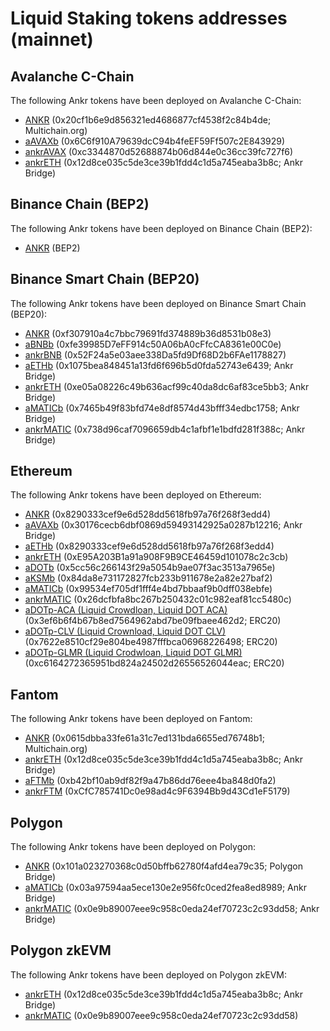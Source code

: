 # Liquid Staking tokens addresses (mainnet)

## Avalanche C-Chain
The following Ankr tokens have been deployed on Avalanche C-Chain:
* [ANKR](https://snowtrace.io/token/0x20cf1b6e9d856321ed4686877cf4538f2c84b4de) (0x20cf1b6e9d856321ed4686877cf4538f2c84b4de; Multichain.org)
* [aAVAXb](https://snowtrace.io/token/0x6C6f910A79639dcC94b4feEF59Ff507c2E843929) (0x6C6f910A79639dcC94b4feEF59Ff507c2E843929)
* [ankrAVAX](https://snowtrace.io/address/0xc3344870d52688874b06d844e0c36cc39fc727f6) (0xc3344870d52688874b06d844e0c36cc39fc727f6)
* [ankrETH](https://snowtrace.io/token/0x12d8ce035c5de3ce39b1fdd4c1d5a745eaba3b8c) (0x12d8ce035c5de3ce39b1fdd4c1d5a745eaba3b8c; Ankr Bridge)

## Binance Chain (BEP2)
The following Ankr tokens have been deployed on Binance Chain (BEP2):
* [ANKR](https://explorer.binance.org/asset/Ankr-E97) (BEP2)

## Binance Smart Chain (BEP20)
The following Ankr tokens have been deployed on Binance Smart Chain (BEP20):
* [ANKR](https://bscscan.com/token/0xf307910a4c7bbc79691fd374889b36d8531b08e3) (0xf307910a4c7bbc79691fd374889b36d8531b08e3)
* [aBNBb](https://bscscan.com/address/0xfe39985D7eFF914c50A06bA0cFfcCA8361e00C0e) (0xfe39985D7eFF914c50A06bA0cFfcCA8361e00C0e)
* [ankrBNB](https://bscscan.com/address/0x52F24a5e03aee338Da5fd9Df68D2b6FAe1178827) (0x52F24a5e03aee338Da5fd9Df68D2b6FAe1178827)
* [aETHb](https://bscscan.com/token/0x1075bea848451a13fd6f696b5d0fda52743e6439) (0x1075bea848451a13fd6f696b5d0fda52743e6439; Ankr Bridge)
* [ankrETH](https://bscscan.com/token/0xe05a08226c49b636acf99c40da8dc6af83ce5bb3) (0xe05a08226c49b636acf99c40da8dc6af83ce5bb3; Ankr Bridge)
* [aMATICb](https://bscscan.com/token/0x7465b49f83bfd74e8df8574d43bfff34edbc1758) (0x7465b49f83bfd74e8df8574d43bfff34edbc1758; Ankr Bridge)
* [ankrMATIC](https://bscscan.com/token/0x738d96caf7096659db4c1afbf1e1bdfd281f388c) (0x738d96caf7096659db4c1afbf1e1bdfd281f388c; Ankr Bridge)

## Ethereum
The following Ankr tokens have been deployed on Ethereum:
* [ANKR](https://etherscan.io/token/0x8290333cef9e6d528dd5618fb97a76f268f3edd4) (0x8290333cef9e6d528dd5618fb97a76f268f3edd4)
* [aAVAXb](https://etherscan.io/token/0x30176cecb6dbf0869d59493142925a0287b12216) (0x30176cecb6dbf0869d59493142925a0287b12216; Ankr Bridge)
* [aETHb](https://etherscan.io/token/0xd01ef7c0a5d8c432fc2d1a85c66cf2327362e5c6#balances) (0x8290333cef9e6d528dd5618fb97a76f268f3edd4)
* [ankrETH](https://etherscan.io/token/0xE95A203B1a91a908F9B9CE46459d101078c2c3cb) (0xE95A203B1a91a908F9B9CE46459d101078c2c3cb)
* [aDOTb](https://etherscan.io/token/0x5cc56c266143f29a5054b9ae07f3ac3513a7965e) (0x5cc56c266143f29a5054b9ae07f3ac3513a7965e)
* [aKSMb](https://etherscan.io/token/0x84da8e731172827fcb233b911678e2a82e27baf2) (0x84da8e731172827fcb233b911678e2a82e27baf2)
* [aMATICb](https://etherscan.io/token/0x99534ef705df1fff4e4bd7bbaaf9b0dff038ebfe) (0x99534ef705df1fff4e4bd7bbaaf9b0dff038ebfe)
* [ankrMATIC](https://etherscan.io/token/0x26dcfbfa8bc267b250432c01c982eaf81cc5480c) (0x26dcfbfa8bc267b250432c01c982eaf81cc5480c)
* [aDOTp-ACA (Liquid Crowdloan, Liquid DOT ACA)](https://etherscan.io/address/0x3ef6b6f4b67b8ed7564962abd7be09fbaee462d2) (0x3ef6b6f4b67b8ed7564962abd7be09fbaee462d2; ERC20)
* [aDOTp-CLV (Liquid Crownload, Liquid DOT CLV)](https://etherscan.io/address/0x7622e8510cf29e804be4987fffbca06968226498) (0x7622e8510cf29e804be4987fffbca06968226498; ERC20)
* [aDOTp-GLMR (Liquid Crodwloan, Liquid DOT GLMR)](https://etherscan.io/token/0xc6164272365951bd824a24502d26556526044eac) (0xc6164272365951bd824a24502d26556526044eac; ERC20)

## Fantom
The following Ankr tokens have been deployed on Fantom:
* [ANKR](https://ftmscan.com/token/0x0615dbba33fe61a31c7ed131bda6655ed76748b1) (0x0615dbba33fe61a31c7ed131bda6655ed76748b1; Multichain.org)
* [ankrETH](https://ftmscan.com/token/0x12d8ce035c5de3ce39b1fdd4c1d5a745eaba3b8c) (0x12d8ce035c5de3ce39b1fdd4c1d5a745eaba3b8c; Ankr Bridge)
* [aFTMb](https://ftmscan.com/token/0xb42bf10ab9df82f9a47b86dd76eee4ba848d0fa2) (0xb42bf10ab9df82f9a47b86dd76eee4ba848d0fa2)
* [ankrFTM](https://ftmscan.com/token/0xCfC785741Dc0e98ad4c9F6394Bb9d43Cd1eF5179) (0xCfC785741Dc0e98ad4c9F6394Bb9d43Cd1eF5179)

## Polygon
The following Ankr tokens have been deployed on Polygon:
* [ANKR](https://polygonscan.com/token/0x101a023270368c0d50bffb62780f4afd4ea79c35) (0x101a023270368c0d50bffb62780f4afd4ea79c35; Polygon Bridge)
* [aMATICb](https://polygonscan.com/token/0x03a97594aa5ece130e2e956fc0ced2fea8ed8989) (0x03a97594aa5ece130e2e956fc0ced2fea8ed8989; Ankr Bridge)
* [ankrMATIC](https://polygonscan.com/token/0x0e9b89007eee9c958c0eda24ef70723c2c93dd58) (0x0e9b89007eee9c958c0eda24ef70723c2c93dd58; Ankr Bridge)

## Polygon zkEVM
The following Ankr tokens have been deployed on Polygon zkEVM:
* [ankrETH](https://zkevm.polygonscan.com/token/0x12d8ce035c5de3ce39b1fdd4c1d5a745eaba3b8c) (0x12d8ce035c5de3ce39b1fdd4c1d5a745eaba3b8c; Ankr Bridge)
* [ankrMATIC](https://zkevm.polygonscan.com/token/0x0e9b89007eee9c958c0eda24ef70723c2c93dd58) (0x0e9b89007eee9c958c0eda24ef70723c2c93dd58)




